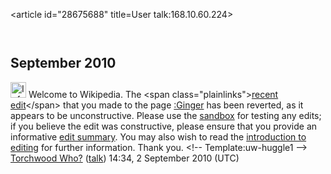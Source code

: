 <article id="28675688" title=User talk:168.10.60.224>
	<talkpage id="28675688" title="User talk:168.10.60.224">

== September 2010 ==

[[Image:Information.png|25px]] Welcome to Wikipedia. The &lt;span class=&quot;plainlinks&quot;&gt;[http://en.wikipedia.org/wiki/Ginger?diff=382482279 recent edit]&lt;/span&gt; that you made to the page [[:Ginger]] has been reverted, as it appears to be unconstructive. Please use the [[Wikipedia:Sandbox|sandbox]] for testing any edits; if you believe the edit was constructive, please ensure that you provide an informative [[Help:Edit summary|edit summary]]. You may also wish to read the [[Wikipedia:Introduction|introduction to editing]] for further information. Thank you. &lt;!-- Template:uw-huggle1 --&gt; [[User:Torchwoodwho|Torchwood Who?]] ([[User talk:Torchwoodwho|talk]]) 14:34, 2 September 2010 (UTC)
	</talkpage>
</article>